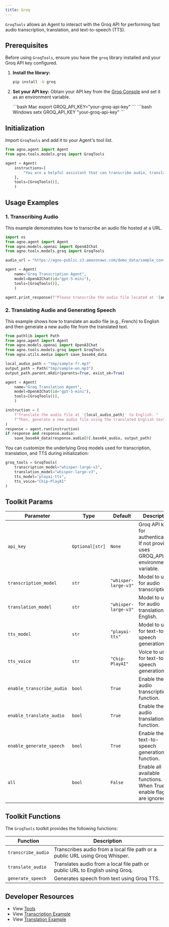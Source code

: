 ```yaml
---
title: Groq
---
```


`GroqTools` allows an Agent to interact with the Groq API for performing fast audio transcription, translation, and text-to-speech (TTS).

## Prerequisites

Before using `GroqTools`, ensure you have the `groq` library installed and your Groq API key configured.

1.  **Install the library:**
    ```bash
    pip install -U groq
    ```

2.  **Set your API key:** Obtain your API key from the [Groq Console](https://console.groq.com/keys) and set it as an environment variable.

    <CodeGroup>
    ```bash Mac
    export GROQ_API_KEY="your-groq-api-key"
    ```
    ```bash Windows
    setx GROQ_API_KEY "your-groq-api-key"
    ```
    </CodeGroup>

## Initialization

Import `GroqTools` and add it to your Agent's tool list.

```python
from agno.agent import Agent
from agno.tools.models.groq import GroqTools

agent = Agent(
    instructions=[
        "You are a helpful assistant that can transcribe audio, translate text and generate speech."
    ],
    tools=[GroqTools()],
    )
```



## Usage Examples

### 1. Transcribing Audio

This example demonstrates how to transcribe an audio file hosted at a URL.

```python transcription_agent.py
import os
from agno.agent import Agent
from agno.models.openai import OpenAIChat
from agno.tools.models.groq import GroqTools

audio_url = "https://agno-public.s3.amazonaws.com/demo_data/sample_conversation.wav"

agent = Agent(
    name="Groq Transcription Agent",
    model=OpenAIChat(id="gpt-5-mini"),
    tools=[GroqTools()],
    )

agent.print_response(f"Please transcribe the audio file located at '{audio_url}'")
```

### 2. Translating Audio and Generating Speech

This example shows how to translate an audio file (e.g., French) to English and then generate a new audio file from the translated text.

```python translation_agent.py
from pathlib import Path
from agno.agent import Agent
from agno.models.openai import OpenAIChat
from agno.tools.models.groq import GroqTools
from agno.utils.media import save_base64_data

local_audio_path = "tmp/sample-fr.mp3"
output_path = Path("tmp/sample-en.mp3")
output_path.parent.mkdir(parents=True, exist_ok=True)

agent = Agent(
    name="Groq Translation Agent",
    model=OpenAIChat(id="gpt-5-mini"),
    tools=[GroqTools()],
    )

instruction = (
    f"Translate the audio file at '{local_audio_path}' to English. "
    f"Then, generate a new audio file using the translated English text."
)
response = agent.run(instruction)
if response and response.audio:
    save_base64_data(response.audio[0].base64_audio, output_path)
```
You can customize the underlying Groq models used for transcription, translation, and TTS during initialization:

```python
groq_tools = GroqTools(
    transcription_model="whisper-large-v3",
    translation_model="whisper-large-v3",
    tts_model="playai-tts",
    tts_voice="Chip-PlayAI"
)
```

## Toolkit Params

| Parameter                | Type           | Default                | Description                                                                                   |
| ------------------------ | -------------- | ---------------------- | --------------------------------------------------------------------------------------------- |
| `api_key`                | `Optional[str]`| `None`                 | Groq API key for authentication. If not provided, uses GROQ_API_KEY environment variable.   |
| `transcription_model`    | `str`          | `"whisper-large-v3"`   | Model to use for audio transcription.                                                        |
| `translation_model`      | `str`          | `"whisper-large-v3"`   | Model to use for audio translation to English.                                               |
| `tts_model`              | `str`          | `"playai-tts"`         | Model to use for text-to-speech generation.                                                  |
| `tts_voice`              | `str`          | `"Chip-PlayAI"`        | Voice to use for text-to-speech generation.                                                  |
| `enable_transcribe_audio`| `bool`         | `True`                 | Enable the audio transcription function.                                                     |
| `enable_translate_audio` | `bool`         | `True`                 | Enable the audio translation function.                                                       |
| `enable_generate_speech` | `bool`         | `True`                 | Enable the text-to-speech generation function.                                               |
| `all`                    | `bool`         | `False`                | Enable all available functions. When True, all enable flags are ignored.                     |

## Toolkit Functions

The `GroqTools` toolkit provides the following functions:

| Function           | Description                                                                   |
| ------------------ | ----------------------------------------------------------------------------- |
| `transcribe_audio` | Transcribes audio from a local file path or a public URL using Groq Whisper.  |
| `translate_audio`  | Translates audio from a local file path or public URL to English using Groq. |
| `generate_speech`  | Generates speech from text using Groq TTS. |

## Developer Resources

- View [Tools](https://github.com/agno-agi/agno/blob/main/libs/agno/agno/tools/models/groq.py)
- View [Transcription Example](https://github.com/agno-agi/agno/tree/v2.0/cookbook/models/groq/transcription_agent.py)
- View [Translation Example](https://github.com/agno-agi/agno/tree/v2.0/cookbook/models/groq/translation_agent.py)

